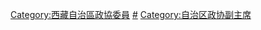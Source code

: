 [[Category:西藏自治區政協委員|Category:西藏自治區政協委員]]
[[Category:西藏自治区各级政协副主席|#]]
[[Category:自治区政协副主席|Category:自治区政协副主席]]